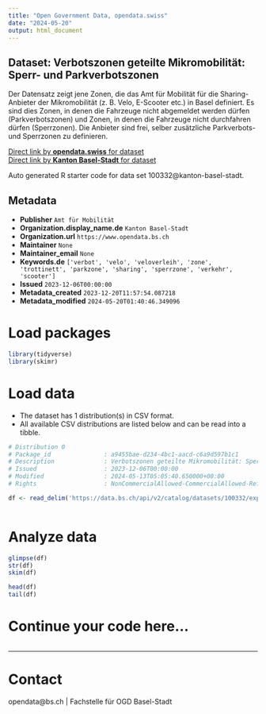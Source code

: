 ```yaml
---
title: "Open Government Data, opendata.swiss"
date: "2024-05-20"
output: html_document
---
```


## Dataset: Verbotszonen geteilte Mikromobilität: Sperr- und Parkverbotszonen

Der Datensatz zeigt jene Zonen, die das Amt für Mobilität für die Sharing-Anbieter der Mikromobilität (z. B. Velo, E-Scooter etc.) in Basel definiert. Es sind dies Zonen, in denen die Fahrzeuge nicht abgemeldet werden dürfen (Parkverbotszonen) und Zonen, in denen die Fahrzeuge nicht durchfahren dürfen (Sperrzonen). Die Anbieter sind frei, selber zusätzliche Parkverbots- und Sperrzonen zu definieren.

[Direct link by **opendata.swiss** for dataset](https://opendata.swiss/de/dataset/verbotszonen-geteilte-mikromobilitat-sperr-und-parkverbotszonen)<br>
[Direct link by **Kanton Basel-Stadt** for dataset](https://data.bs.ch/explore/dataset/100332/)

Auto generated R starter code for data set 100332@kanton-basel-stadt.

## Metadata

- **Publisher** `Amt für Mobilität`
- **Organization.display_name.de** `Kanton Basel-Stadt`
- **Organization.url** `https://www.opendata.bs.ch`
- **Maintainer** `None`
- **Maintainer_email** `None`
- **Keywords.de** `['verbot', 'velo', 'veloverleih', 'zone', 'trottinett', 'parkzone', 'sharing', 'sperrzone', 'verkehr', 'scooter']`
- **Issued** `2023-12-06T00:00:00`
- **Metadata_created** `2023-12-20T11:57:54.087218`
- **Metadata_modified** `2024-05-20T01:40:46.349096`


# Load packages

```r

library(tidyverse)
library(skimr)

```

# Load data

-   The dataset has 1 distribution(s) in CSV format.
-   All available CSV distributions are listed below and can be read into a tibble.

```r

# Distribution 0
# Package_id               : a9455bae-d234-4bc1-aacd-c6a9d597b1c1
# Description              : Verbotszonen geteilte Mikromobilität: Sperr- und Parkverbotszonen (csv)
# Issued                   : 2023-12-06T00:00:00
# Modified                 : 2024-05-13T05:05:40.650000+00:00
# Rights                   : NonCommercialAllowed-CommercialAllowed-ReferenceRequired

df <- read_delim('https://data.bs.ch/api/v2/catalog/datasets/100332/exports/csv')



```

# Analyze data

```r

glimpse(df)
str(df)
skim(df)

head(df)
tail(df)

```

# Continue your code here...

```r

```

------------------------------------------------------------------------

# Contact

opendata@bs.ch | Fachstelle für OGD Basel-Stadt

